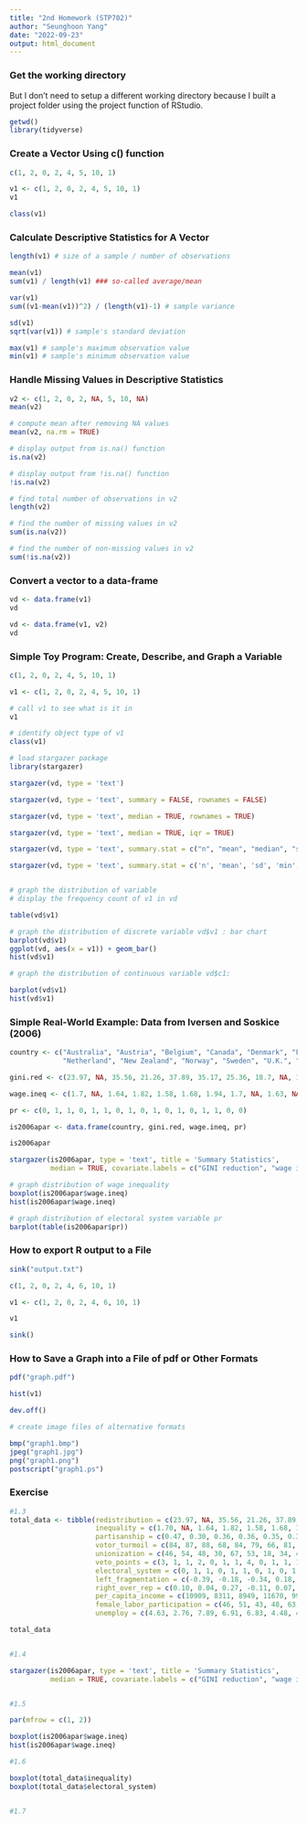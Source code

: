 ```yaml
---
title: "2nd Homework (STP702)"
author: "Seunghoon Yang"
date: "2022-09-23"
output: html_document
---
```


### Get the working directory 
But I don't need to setup a different working directory because I built a project folder using the project function of RStudio.
```r

getwd()
library(tidyverse)

```

### Create a Vector Using c() function
```r
c(1, 2, 0, 2, 4, 5, 10, 1)

v1 <- c(1, 2, 0, 2, 4, 5, 10, 1)
v1

class(v1)
```

### Calculate Descriptive Statistics for A Vector
```r

length(v1) # size of a sample / number of observations

mean(v1)
sum(v1) / length(v1) ### so-called average/mean

var(v1)
sum((v1-mean(v1))^2) / (length(v1)-1) # sample variance

sd(v1)
sqrt(var(v1)) # sample's standard deviation

max(v1) # sample's maximum observation value
min(v1) # sample's minimum observation value

```

### Handle Missing Values in Descriptive Statistics

```r
v2 <- c(1, 2, 0, 2, NA, 5, 10, NA)
mean(v2)

# compute mean after removing NA values
mean(v2, na.rm = TRUE)

# display output from is.na() function
is.na(v2)

# display output from !is.na() function
!is.na(v2)

# find total number of observations in v2
length(v2)

# find the number of missing values in v2
sum(is.na(v2))

# find the number of non-missing values in v2
sum(!is.na(v2))
```

### Convert a vector to a data-frame

```r

vd <- data.frame(v1)
vd

vd <- data.frame(v1, v2)
vd

```

### Simple Toy Program: Create, Describe, and Graph a Variable

```r
c(1, 2, 0, 2, 4, 5, 10, 1)

v1 <- c(1, 2, 0, 2, 4, 5, 10, 1)

# call v1 to see what is it in
v1

# identify object type of v1
class(v1)

# load stargazer package
library(stargazer)

stargazer(vd, type = 'text')

stargazer(vd, type = 'text', summary = FALSE, rownames = FALSE)

stargazer(vd, type = 'text', median = TRUE, rownames = TRUE)

stargazer(vd, type = 'text', median = TRUE, iqr = TRUE)

stargazer(vd, type = 'text', summary.stat = c("n", "mean", "median", "sd"))

stargazer(vd, type = 'text', summary.stat = c('n', 'mean', 'sd', 'min', 'p25', 'median', 'p75', 'max'))


# graph the distribution of variable
# display the frequency count of v1 in vd

table(vd$v1)

# graph the distribution of discrete variable vd$v1 : bar chart
barplot(vd$v1)
ggplot(vd, aes(x = v1)) + geom_bar()
hist(vd$v1)

# graph the distribution of continuous variable vd$c1:

barplot(vd$v1)
hist(vd$v1)

```

### Simple Real-World Example: Data from Iversen and Soskice (2006)

``` r

country <- c("Australia", "Austria", "Belgium", "Canada", "Denmark", "Finland", "France", "Germany", "Ireland", "Italy", "Japan",
             "Netherland", "New Zealand", "Norway", "Sweden", "U.K.", "US")

gini.red <- c(23.97, NA, 35.56, 21.26, 37.89, 35.17, 25.36, 18.7, NA, 12.13, NA, 30.59, NA, 27.52, 37.89, 22.67, 17.6)

wage.ineq <- c(1.7, NA, 1.64, 1.82, 1.58, 1.68, 1.94, 1.7, NA, 1.63, NA, 1.64, NA, 1.5, 1.58, 1.78, 2.07)

pr <- c(0, 1, 1, 0, 1, 1, 0, 1, 0, 1, 0, 1, 0, 1, 1, 0, 0)

is2006apar <- data.frame(country, gini.red, wage.ineq, pr)

is2006apar

stargazer(is2006apar, type = 'text', title = 'Summary Statistics', 
          median = TRUE, covariate.labels = c("GINI reduction", "wage inequality", "PR system"))

# graph distribution of wage inequality
boxplot(is2006apar$wage.ineq)
hist(is2006apar$wage.ineq)

# graph distribution of electoral system variable pr
barplot(table(is2006apar$pr))

```

### How to export R output to a File

``` r

sink("output.txt")

c(1, 2, 0, 2, 4, 6, 10, 1)

v1 <- c(1, 2, 0, 2, 4, 6, 10, 1)

v1

sink()

```

### How to Save a Graph into a File of pdf or Other Formats

``` r

pdf("graph.pdf")

hist(v1)

dev.off()

# create image files of alternative formats

bmp("graph1.bmp")
jpeg("graph1.jpg")
png("graph1.png")
postscript("graph1.ps")

```

### Exercise

``` r

#1.3
total_data <- tibble(redistribution = c(23.97, NA, 35.56, 21.26, 37.89, 35.17, 25.36, 18.70, NA, 12.13, NA, 30.59, NA, 27.52, 37.89, 22.67, 17.60),
                     inequality = c(1.70, NA, 1.64, 1.82, 1.58, 1.68, 1.94, 1.70, NA, 1.63, NA, 1.64, NA, 1.50, 1.58, 1.78, 2.07),
                     partisanship = c(0.47, 0.30, 0.36, 0.36, 0.35, 0.30, 0.40, 0.39, 0.42, 0.37, 0.78, 0.31, 0.43, 0.15, 0.17, 0.52, 0.40),
                     votor_turmoil = c(84, 87, 88, 68, 84, 79, 66, 81, 75, 93, 71, 85, 85, 80, 84, 76, 56),
                     unionization = c(46, 54, 48, 30, 67, 53, 18, 34, 48, 34, 31, 33, 23, 54, 67, 42, 23),
                     veto_points = c(3, 1, 1, 2, 0, 1, 1, 4, 0, 1, 1, 1, 0, 0, 0, 0, 5),
                     electoral_system = c(0, 1, 1, 0, 1, 1, 0, 1, 0, 1, 0, 1, 0, 1, 1, 0, 0),
                     left_fragmentation = c(-0.39, -0.18, -0.34, 0.18, -0.40, -0.18, 0.10, -0.13, -0.33, 0.20, 0.22, 0.18, -0.40, -0.02, -0.40, 0.08, 0),
                     right_over_rep = c(0.10, 0.04, 0.27, -0.11, 0.07, 0.09, 0.09, 0.15, 0.70, 0.08, 0.28, -0.36, 0.98, -0.32, -0.03, 0.07, -0.17),
                     per_capita_income = c(10909, 8311, 8949, 11670, 9982, 8661, 9485, 9729, 5807, 7777, 7918, 9269, NA, 9863, 9982, 9282, 13651),
                     female_labor_participation = c(46, 51, 43, 48, 63, 66, 51, 51, 37, 38, 56, 35, 47, 52, 63, 54, 53),
                     unemploy = c(4.63, 2.76, 7.89, 6.91, 6.83, 4.48, 4.57, 4.86, 9.09, 8.12, 1.77, 4.62, NA, 2.28, 6.83, 5.01, 5.74))

total_data


#1.4

stargazer(is2006apar, type = 'text', title = 'Summary Statistics', 
          median = TRUE, covariate.labels = c("GINI reduction", "wage inequality", "PR system"))


#1.5

par(mfrow = c(1, 2))

boxplot(is2006apar$wage.ineq)
hist(is2006apar$wage.ineq)

#1.6

boxplot(total_data$inequality)
boxplot(total_data$electoral_system)


#1.7



```